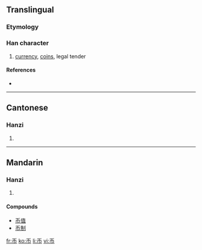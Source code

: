 {{also|幣}}
==Translingual==

===Etymology===
{{Han simp|幣|f=敝|t=丿}}

===Han character===
{{Han char|rn=50|rad=巾|as=01|sn=4|four=|canj=竹中月 (HLB)}}

# [[currency]], [[coin]]s, legal tender

====References====
* {{Han ref|kx=0328.021|dkj=08774|dj=0632.120|hdz=10728.030|uh=5E01|ud=24065}}

----

==Cantonese==

===Hanzi===
{{yue-hanzi|jyut=|y=bai6}}

# {{defn|Cantonese}}

----

==Mandarin==

===Hanzi===
{{cmn-hanzi|tra=幣|pin=[[bì]] ([[bi4]])|wg=pi<sup>4</sup>}}

# {{defn|Mandarin}}

====Compounds====
* [[币值]]
* [[币制]]

[[fr:币]]
[[ko:币]]
[[li:币]]
[[vi:币]]